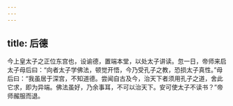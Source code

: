 ```yaml
---
---
---
```

title: 后德
---




今上皇太子之正位东宫也，设谕德，置端本堂，以处太子讲读。忽一日，帝师来启太子母后曰：“向者太子学佛法，顿觉开悟，今乃受孔子之教，恐损太子真性。”母后曰：“我虽居于深宫，不知道德。尝闻自古及今，治天下者须用孔子之道，舍此它求，即为异端。佛法虽好，乃余事耳，不可以治天下。安可使太子不读书？”帝师赧服而退。